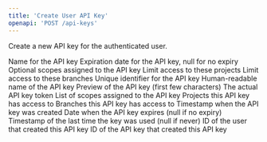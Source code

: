```yaml
---
title: 'Create User API Key'
openapi: 'POST /api-keys'
---
```


Create a new API key for the authenticated user.

<ParamField body="name" type="string" required>
  Name for the API key
</ParamField>
<ParamField body="expiry" type="string" format="date-time" nullable>
  Expiration date for the API key, null for no expiry
</ParamField>
<ParamField body="scopes" type="array" maxItems="50">
  Optional scopes assigned to the API key
</ParamField>
<ParamField body="projects" type="array" maxItems="50">
  Limit access to these projects
</ParamField>
<ParamField body="branches" type="array" maxItems="50">
  Limit access to these branches
</ParamField>

<ResponseField name="key" type="object">
  <Expandable title="Full API Key Object">
    <ResponseField name="id" type="string">
      Unique identifier for the API key
    </ResponseField>
    <ResponseField name="name" type="string">
      Human-readable name of the API key
    </ResponseField>
    <ResponseField name="preview" type="string">
      Preview of the API key (first few characters)
    </ResponseField>
    <ResponseField name="token" type="string">
      The actual API key token
    </ResponseField>
    <ResponseField name="scopes" type="array">
      List of scopes assigned to the API key
    </ResponseField>
    <ResponseField name="projects" type="array">
      Projects this API key has access to
    </ResponseField>
    <ResponseField name="branches" type="array">
      Branches this API key has access to
    </ResponseField>
    <ResponseField name="created_at" type="string" format="date-time">
      Timestamp when the API key was created
    </ResponseField>
    <ResponseField name="expiry" type="string" format="date-time" nullable>
      Date when the API key expires (null if no expiry)
    </ResponseField>
    <ResponseField name="last_used" type="string" format="date-time" nullable>
      Timestamp of the last time the key was used (null if never)
    </ResponseField>
    <ResponseField name="created_by" type="string" nullable>
      ID of the user that created this API key
    </ResponseField>
    <ResponseField name="created_by_key" type="string" nullable>
      ID of the API key that created this API key
    </ResponseField>
  </Expandable>
</ResponseField>
